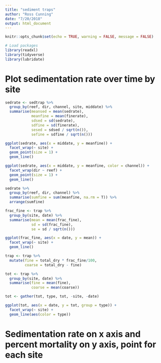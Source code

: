 ```yaml
---
title: "sediment traps"
author: "Ross Cunning"
date: "7/20/2018"
output: html_document
---
```


```r
knitr::opts_chunk$set(echo = TRUE, warning = FALSE, message = FALSE)

# Load packages
library(readxl)
library(tidyverse)
library(lubridate)
```


# Plot sedimentation rate over time by site
```r
sedrate <- sedtrap %>%
  group_by(reef, dir, channel, site, middate) %>%
  summarise(meansed = mean(sedrate),
            meanfine = mean(finerate),
            sdsed = sd(sedrate),
            sdfine = sd(finerate),
            sesed = sdsed / sqrt(n()),
            sefine = sdfine / sqrt(n()))

ggplot(sedrate, aes(x = middate, y = meanfine)) +
  facet_wrap(~ site) +
  geom_point(size = 1) +
  geom_line()

ggplot(sedrate, aes(x = middate, y = meanfine, color = channel)) +
  facet_wrap(dir ~ reef) +
  geom_point(size = 1) +
  geom_line()
```

```r
sedrate %>%
  group_by(reef, dir, channel) %>%
  summarise(sumfine = sum(meanfine, na.rm = T)) %>%
  arrange(sumfine)
```




```r

frac_fine <- trap %>%
  group_by(site, date) %>%
  summarise(mean = mean(frac_fine),
            sd = sd(frac_fine),
            se = sd / sqrt(n()))

ggplot(frac_fine, aes(x = date, y = mean)) +
  facet_wrap(~ site) +
  geom_line()
```

```r
trap <- trap %>%
  mutate(fine = total_dry * frac_fine/100,
         coarse = total_dry - fine)

tot <- trap %>%
  group_by(site, date) %>%
  summarise(fine = mean(fine),
            coarse = mean(coarse))

tot <- gather(tot, type, tot, -site, -date)

ggplot(tot, aes(x = date, y = tot, group = type)) +
  facet_wrap(~ site) +
  geom_line(aes(color = type))
```

# Sedimentation rate on x axis and percent mortality on y axis, point for each site
